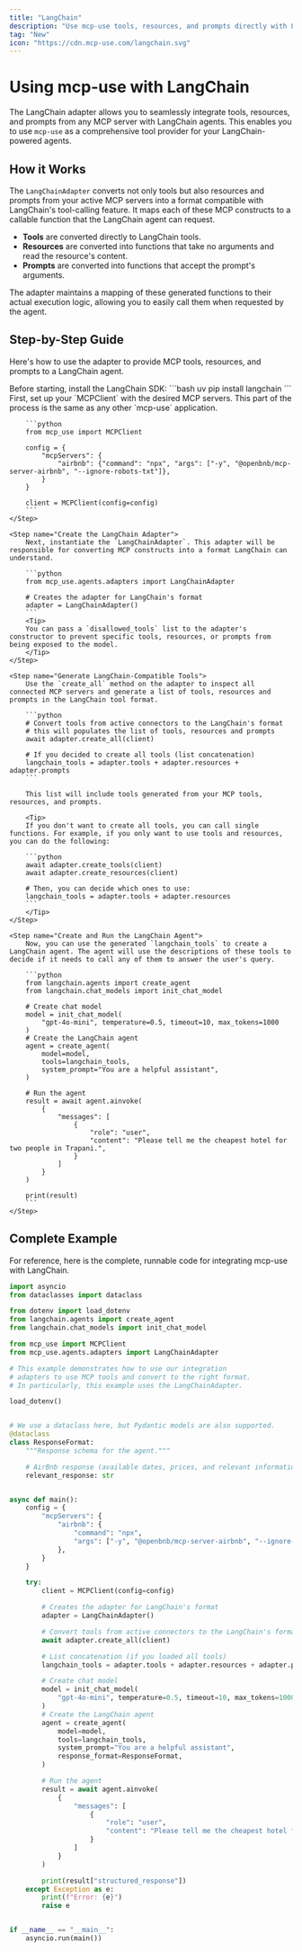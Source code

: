 ```yaml
---
title: "LangChain"
description: "Use mcp-use tools, resources, and prompts directly with LangChain agents"
tag: "New"
icon: "https://cdn.mcp-use.com/langchain.svg"
---
```


# Using mcp-use with LangChain

The LangChain adapter allows you to seamlessly integrate tools, resources, and prompts from any MCP server with LangChain agents. This enables you to use `mcp-use` as a comprehensive tool provider for your LangChain-powered agents.

## How it Works

The `LangChainAdapter` converts not only tools but also resources and prompts from your active MCP servers into a format compatible with LangChain's tool-calling feature. It maps each of these MCP constructs to a callable function that the LangChain agent can request.

-   **Tools** are converted directly to LangChain tools.
-   **Resources** are converted into functions that take no arguments and read the resource's content.
-   **Prompts** are converted into functions that accept the prompt's arguments.

The adapter maintains a mapping of these generated functions to their actual execution logic, allowing you to easily call them when requested by the agent.

## Step-by-Step Guide

Here's how to use the adapter to provide MCP tools, resources, and prompts to a LangChain agent.

<Note>
Before starting, install the LangChain SDK:
```bash
uv pip install langchain
```
</Note>

<Steps>
    <Step name="Initialize MCPClient">
        First, set up your `MCPClient` with the desired MCP servers. This part of the process is the same as any other `mcp-use` application.

        ```python
        from mcp_use import MCPClient

        config = {
            "mcpServers": {
                "airbnb": {"command": "npx", "args": ["-y", "@openbnb/mcp-server-airbnb", "--ignore-robots-txt"]},
            }
        }

        client = MCPClient(config=config)
        ```
    </Step>

    <Step name="Create the LangChain Adapter">
        Next, instantiate the `LangChainAdapter`. This adapter will be responsible for converting MCP constructs into a format LangChain can understand.

        ```python
        from mcp_use.agents.adapters import LangChainAdapter

        # Creates the adapter for LangChain's format
        adapter = LangChainAdapter()
        ```
        <Tip>
        You can pass a `disallowed_tools` list to the adapter's constructor to prevent specific tools, resources, or prompts from being exposed to the model.
        </Tip>
    </Step>

    <Step name="Generate LangChain-Compatible Tools">
        Use the `create_all` method on the adapter to inspect all connected MCP servers and generate a list of tools, resources and prompts in the LangChain tool format.

        ```python
        # Convert tools from active connectors to the LangChain's format
        # this will populates the list of tools, resources and prompts
        await adapter.create_all(client)

        # If you decided to create all tools (list concatenation)
        langchain_tools = adapter.tools + adapter.resources + adapter.prompts
        ```

        This list will include tools generated from your MCP tools, resources, and prompts.

        <Tip>
        If you don't want to create all tools, you can call single functions. For example, if you only want to use tools and resources, you can do the following:

        ```python
        await adapter.create_tools(client)
        await adapter.create_resources(client)

        # Then, you can decide which ones to use:
        langchain_tools = adapter.tools + adapter.resources
        ```
        </Tip>
    </Step>

    <Step name="Create and Run the LangChain Agent">
        Now, you can use the generated `langchain_tools` to create a LangChain agent. The agent will use the descriptions of these tools to decide if it needs to call any of them to answer the user's query.

        ```python
        from langchain.agents import create_agent
        from langchain.chat_models import init_chat_model

        # Create chat model
        model = init_chat_model(
            "gpt-4o-mini", temperature=0.5, timeout=10, max_tokens=1000
        )
        # Create the LangChain agent
        agent = create_agent(
            model=model,
            tools=langchain_tools,
            system_prompt="You are a helpful assistant",
        )

        # Run the agent
        result = await agent.ainvoke(
            {
                "messages": [
                    {
                        "role": "user",
                        "content": "Please tell me the cheapest hotel for two people in Trapani.",
                    }
                ]
            }
        )

        print(result)
        ```
    </Step>
</Steps>

## Complete Example

For reference, here is the complete, runnable code for integrating mcp-use with LangChain.

```python
import asyncio
from dataclasses import dataclass

from dotenv import load_dotenv
from langchain.agents import create_agent
from langchain.chat_models import init_chat_model

from mcp_use import MCPClient
from mcp_use.agents.adapters import LangChainAdapter

# This example demonstrates how to use our integration
# adapters to use MCP tools and convert to the right format.
# In particularly, this example uses the LangChainAdapter.

load_dotenv()


# We use a dataclass here, but Pydantic models are also supported.
@dataclass
class ResponseFormat:
    """Response schema for the agent."""

    # AirBnb response (available dates, prices, and relevant information)
    relevant_response: str


async def main():
    config = {
        "mcpServers": {
            "airbnb": {
                "command": "npx",
                "args": ["-y", "@openbnb/mcp-server-airbnb", "--ignore-robots-txt"],
            },
        }
    }

    try:
        client = MCPClient(config=config)

        # Creates the adapter for LangChain's format
        adapter = LangChainAdapter()

        # Convert tools from active connectors to the LangChain's format
        await adapter.create_all(client)

        # List concatenation (if you loaded all tools)
        langchain_tools = adapter.tools + adapter.resources + adapter.prompts

        # Create chat model
        model = init_chat_model(
            "gpt-4o-mini", temperature=0.5, timeout=10, max_tokens=1000
        )
        # Create the LangChain agent
        agent = create_agent(
            model=model,
            tools=langchain_tools,
            system_prompt="You are a helpful assistant",
            response_format=ResponseFormat,
        )

        # Run the agent
        result = await agent.ainvoke(
            {
                "messages": [
                    {
                        "role": "user",
                        "content": "Please tell me the cheapest hotel for two people in Trapani.",
                    }
                ]
            }
        )

        print(result["structured_response"])
    except Exception as e:
        print(f"Error: {e}")
        raise e


if __name__ == "__main__":
    asyncio.run(main())
```
